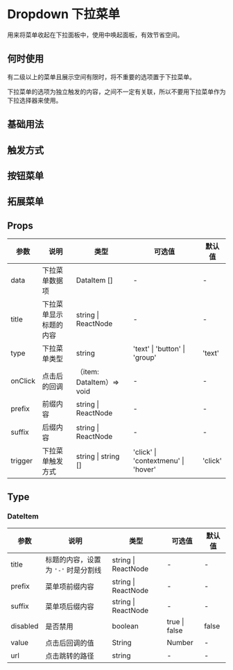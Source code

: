 # Dropdown 下拉菜单

<p className="large">用来将菜单收起在下拉面板中，使用中唤起面板，有效节省空间。</p>

## 何时使用

有二级以上的菜单且展示空间有限时，将不重要的选项置于下拉菜单。

下拉菜单的选项为独立触发的内容，之间不一定有关联，所以不要用下拉菜单作为下拉选择器来使用。

## 基础用法


<DemoBase />

## 触发方式


<DemoTrigger />

## 按钮菜单


<DemoButton />

## 拓展菜单


<DemoExtend />


## Props

| 参数    | 说明                   | 类型                      | 可选值                              | 默认值  |
| ------- | ---------------------- | ------------------------- | ----------------------------------- | ------- |
| data    | 下拉菜单数据项         | DataItem []               | -                                   | -       |
| title   | 下拉菜单显示标题的内容 | string \| ReactNode       | -                                   | -       |
| type    | 下拉菜单类型           | string                    | 'text' \| 'button' \| 'group'       | 'text'  |
| onClick | 点击后的回调           | （item: DataItem）=> void | -                                   | -       |
| prefix  | 前缀内容               | string \| ReactNode       | -                                   | -       |
| suffix  | 后缀内容               | string \| ReactNode       | -                                   | -       |
| trigger | 下拉菜单触发方式       | string \| string []       | 'click' \| 'contextmenu' \| 'hover' | 'click' |

## Type

### DateItem

| 参数     | 说明                                | 类型                | 可选值        | 默认值 |
| -------- | ----------------------------------- | ------------------- | ------------- | ------ |
| title    | 标题的内容，设置为 `'-'` 时是分割线 | string \| ReactNode | -             | -      |
| prefix   | 菜单项前缀内容                      | string \| ReactNode | -             | -      |
| suffix   | 菜单项后缀内容                      | string \| ReactNode | -             | -      |
| disabled | 是否禁用                            | boolean             | true \| false | false  |
| value    | 点击后回调的值                      | String              | Number        | -      |
| url      | 点击跳转的路径                      | string              | -             | -      |
